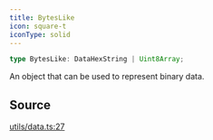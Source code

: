 ```yaml
---
title: BytesLike
icon: square-t
iconType: solid
---
```


```ts
type BytesLike: DataHexString | Uint8Array;
```

An object that can be used to represent binary data.

## Source

[utils/data.ts:27](https://github.com/dominant-strategies/quais.js/blob/ec36c527e0c48b8636096bd53c4af25f72470629/src/utils/data.ts#L27)
